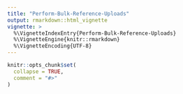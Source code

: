 ```yaml
---
title: "Perform-Bulk-Reference-Uploads"
output: rmarkdown::html_vignette
vignette: >
  %\VignetteIndexEntry{Perform-Bulk-Reference-Uploads}
  %\VignetteEngine{knitr::rmarkdown}
  %\VignetteEncoding{UTF-8}
---
```


```r
knitr::opts_chunk$set(
  collapse = TRUE,
  comment = "#>"
)
```


